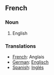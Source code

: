==French==
===Noun===
#English
===Translations===
*[[French]]: Anglais
*[[German]]: [[Englisch]]
*[[Spanish]]: [[Inglés]]